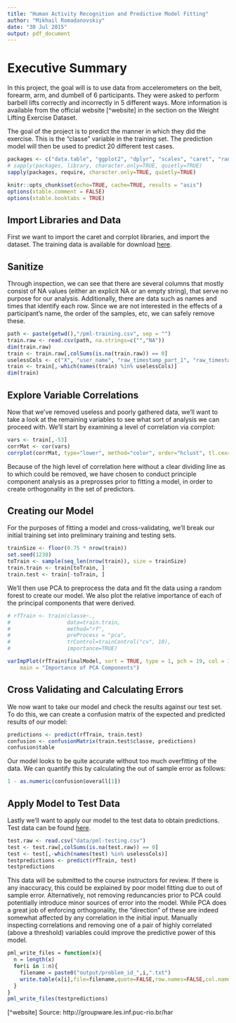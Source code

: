 ```yaml
---
title: "Human Activity Recognition and Predictive Model Fitting"
author: "Mikhail Romadanovskiy"
date: "30 Jul 2015"
output: pdf_document
---
```

# Executive Summary

In this project, the goal will is to use data from accelerometers on the belt, forearm, arm, and dumbell of 6 participants. They were asked to perform barbell lifts correctly and incorrectly in 5 different ways. More information is available from the official website [^website] in the section on the Weight Lifting Exercise Dataset.

The goal of the project is to predict the manner in which they did the exercise. This is the "classe" variable in the training set. The prediction model will then be used to predict 20 different test cases. 

```r
packages <- c("data.table", "ggplot2", "dplyr", "scales", "caret", "randomForest", "corrplot", "rpart", "rpart.plot")
# sapply(packages, library, character.only=TRUE, quietly=TRUE)
sapply(packages, require, character.only=TRUE, quietly=TRUE)

knitr::opts_chunk$set(echo=TRUE, cache=TRUE, results = "asis")
options(xtable.comment = FALSE)
options(xtable.booktabs = TRUE)
```
## Import Libraries and Data
First we want to import the caret and corrplot libraries, and import the dataset. The training data is available for download [here](https://d396qusza40orc.cloudfront.net/predmachlearn/pml-training.csv).

## Sanitize
Through inspection, we can see that there are several columns that mostly consist of NA values (either an explicit NA or an empty string), that serve no purpose for our analysis. Additionally, there are data such as names and times that identify each row. Since we are not interested in the effects of a participant's name, the order of the samples, etc, we can safely remove these.
```r
path <- paste(getwd(),"/pml-training.csv", sep = "")
train.raw <- read.csv(path, na.strings=c("","NA"))
dim(train.raw)
train <- train.raw[,colSums(is.na(train.raw)) == 0]
uselessCols <- c("X", "user_name", "raw_timestamp_part_1", "raw_timestamp_part_2", "cvtd_timestamp", "new_window", "num_window")
train <- train[,-which(names(train) %in% uselessCols)]
dim(train)
```

## Explore Variable Correlations

Now that we've removed useless and poorly gathered data, we'll want to take a look at the remaining variables to see what sort of analysis we can proceed with. We'll start by examining a level of correlation via corrplot:

```r
vars <- train[,-53]
corrMat <- cor(vars)
corrplot(corrMat, type="lower", method="color", order="hclust", tl.cex=0.5, tl.col=1)
```

Because of the high level of correlation here without a clear dividing line as to which could be removed, we have chosen to conduct principle component analysis as a preprosses prior to fitting a model, in order to create orthogonality in the set of predictors.

## Creating our Model

For the purposes of fitting a model and cross-validating, we'll break our initial training set into preliminary training and testing sets.

```r
trainSize <- floor(0.75 * nrow(train))
set.seed(1238)
toTrain <- sample(seq_len(nrow(train)), size = trainSize)
train.train <- train[toTrain, ]
train.test <- train[-toTrain, ]
```

We'll then use PCA to preprocess the data and fit the data using a random forest to create our model. We also plot the relative importance of each of the principal components that were derived.

```r
# rfTrain <- train(classe~., 
#                  data=train.train, 
#                  method="rf", 
#                  preProcess = "pca", 
#                  trControl=trainControl("cv", 10), 
#                  importance=TRUE)

varImpPlot(rfTrain$finalModel, sort = TRUE, type = 1, pch = 19, col = 1, cex = 1, 
    main = "Importance of PCA Components")
```

## Cross Validating and Calculating Errors

We now want to take our model and check the results against our test set. To do this, we can create a confusion matrix of the expected and predicted results of our model:

```r
predictions <- predict(rfTrain, train.test)
confusion <- confusionMatrix(train.test$classe, predictions)
confusion$table
```

Our model looks to be quite accurate without too much overfitting of the data. We can quantify this by calculating the out of sample error as follows:

```r
1 - as.numeric(confusion$overall[1])
```


## Apply Model to Test Data
Lastly we'll want to apply our model to the test data to obtain predictions. Test data can be found [here](https://d396qusza40orc.cloudfront.net/predmachlearn/pml-training.csv).

```r
test.raw <- read.csv("data/pml-testing.csv")
test <- test.raw[,colSums(is.na(test.raw)) == 0]
test <- test[,-which(names(test) %in% uselessCols)]
testpredictions <- predict(rfTrain, test)
testpredictions
```

This data will be submitted to the course instructors for review. If there is any inaccuracy, this could be explained by poor model fitting due to out of sample error. Alternatively, not removing reduncancies prior to PCA could potentially introduce minor sources of error into the model. While PCA does a great job of enforcing orthogonality, the "direction" of these are indeed somewhat affected by any correlation in the initial input. Manually inspecting correlations and removing one of a pair of highly correlated (above a threshold) variables could improve the predictive power of this model.

```r
pml_write_files = function(x){
  n = length(x)
  for(i in 1:n){
    filename = paste0("output/problem_id_",i,".txt")
    write.table(x[i],file=filename,quote=FALSE,row.names=FALSE,col.names=FALSE)
  }
}
pml_write_files(testpredictions)
```

[^website] Source: http://groupware.les.inf.puc-rio.br/har